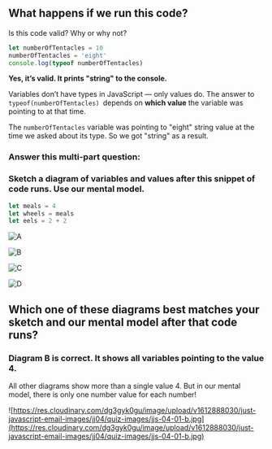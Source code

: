 
<Quiz title="MDX Quiz Demo" id="mdx-quiz-demo" slug="could-be-dynamic-from-location" version={1}>
<Question type="EssayQuestion" id="number-of-tentacles">
<Prompt>

## What happens if we run this code?

Is this code valid? Why or why not?

```js
let numberOfTentacles = 10
numberOfTentacles = 'eight'
console.log(typeof numberOfTentacles)
```

</Prompt>
<Answer>

**Yes, it’s valid. It prints "string" to the console.**

Variables don’t have types in JavaScript — only values do. The answer to `typeof(numberOfTentacles) `depends on **which value** the variable was pointing to at that time.

The `numberOfTentacles` variable was pointing to "eight" string value at the time we asked about its type. So we got "string" as a result.

</Answer>
</Question>

<Question type="QuestionSet" id="sketch-and-pick-meals" version={1}>
<Prompt>

### Answer this multi-part question:

</Prompt>

<Question type="SketchQuestion" id="sketch-meals">
<Prompt>

### Sketch a diagram of variables and values after this snippet of code runs. Use our mental model.

```js
let meals = 4
let wheels = meals
let eels = 2 + 2
```

</Prompt>
</Question>

<Question type="MultipleChoiceQuestion" id="pick-meals">
<Choice>

![A](https://res.cloudinary.com/dg3gyk0gu/image/upload/v1612888030/just-javascript-email-images/jj04/quiz-images/jjs-04-01-b.jpg)

</Choice>
<Choice correct>

![B](https://res.cloudinary.com/dg3gyk0gu/image/upload/v1612888030/just-javascript-email-images/jj04/quiz-images/jjs-04-01-b.jpg)

</Choice>
<Choice>

![C](https://res.cloudinary.com/dg3gyk0gu/image/upload/v1612888142/just-javascript-email-images/jj04/quiz-images/jss-04-01-c.jpg)

</Choice>
<Choice>

![D](https://res.cloudinary.com/dg3gyk0gu/image/upload/v1612888220/just-javascript-email-images/jj04/quiz-images/jjs-04-01-d.jpg)

</Choice>
<Prompt>

## Which one of these diagrams best matches your sketch and our mental model after that code runs?

</Prompt>
<Answer>

### Diagram B is correct. It shows all variables pointing to the value 4.

All other diagrams show more than a single value 4. But in our mental model, there is only one number value for each number!

![https://res.cloudinary.com/dg3gyk0gu/image/upload/v1612888030/just-javascript-email-images/jj04/quiz-images/jjs-04-01-b.jpg](https://res.cloudinary.com/dg3gyk0gu/image/upload/v1612888030/just-javascript-email-images/jj04/quiz-images/jjs-04-01-b.jpg)

</Answer>
</Question>
</Question>
</Quiz>
